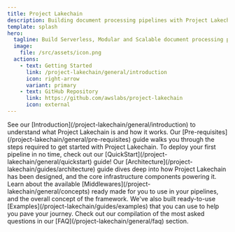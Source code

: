 ```yaml
---
title: Project Lakechain
description: Building document processing pipelines with Project Lakechain
template: splash
hero:
  tagline: Build Serverless, Modular and Scalable document processing pipelines on AWS using Infrastructure as Code! 🚀
  image:
    file: /src/assets/icon.png
  actions:
    - text: Getting Started
      link: /project-lakechain/general/introduction
      icon: right-arrow
      variant: primary
    - text: GitHub Repository
      link: https://github.com/awslabs/project-lakechain
      icon: external
---
```



<CardGrid stagger>
	<Card title="Introduction" icon="open-book">
		See our [Introduction](/project-lakechain/general/introduction) to understand what Project Lakechain is and how it works.
	</Card>
	<Card title="Pre-requisites" icon="setting">
		Our [Pre-requisites](/project-lakechain/general/pre-requisites) guide walks you through the steps required to get started with Project Lakechain.
	</Card>
	<Card title="Quickstart" icon="rocket">
		To deploy your first pipeline in no time, check out our [QuickStart](/project-lakechain/general/quickstart) guide!
	</Card>
	<Card title="Architecture" icon="puzzle">
		Our [Architecture](/project-lakechain/guides/architecture) guide dives deep into how Project Lakechain has been designed, and the core infrastructure components powering it.
	</Card>
	<Card title="Middlewares" icon="laptop">
		Learn about the available [Middlewares](/project-lakechain/general/concepts) ready made for you to use in your pipelines, and the overall concept of the framework.
	</Card>
	<Card title="Examples" icon="document">
		We've also built ready-to-use [Examples](/project-lakechain/guides/examples) that you can use to help you pave your journey.
	</Card>
	<Card title="FAQ" icon="information">
		Check out our compilation of the most asked questions in our [FAQ](/project-lakechain/general/faq) section.
	</Card>
</CardGrid>
